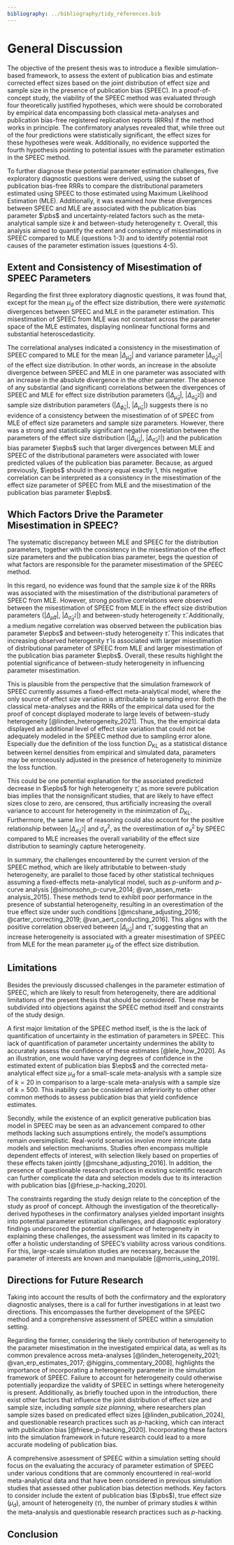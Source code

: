 ```yaml
---
bibliography: ../bibliography/tidy_references.bib
---
```


# General Discussion

The objective of the present thesis was to introduce a flexible simulation-based framework, to assess the extent of publication bias and estimate corrected effect sizes based on the joint distribution of effect size and sample size in the presence of publication bias (SPEEC). In a proof-of-concept study, the viability of the SPEEC method was evaluated through four theoretically justified hypotheses, which were should be corroborated by empirical data encompassing both classical meta-analyses and publication bias-free registered replication reports (RRRs) if the method works in principle. The confirmatory analyses revealed that, while three out of the four predictions were statistically significant, the effect sizes for these hypotheses were weak. Additionally, no evidence supported the fourth hypothesis pointing to potential issues with the parameter estimation in the SPEEC method.

To further diagnose these potential parameter estimation challenges, five exploratory diagnostic questions were derived, using the subset of publication bias-free RRRs to compare the distributional parameters estimated using SPEEC to those estimated using Maximum Likelihood Estimation (MLE). Additionally, it was examined how these divergences between SPEEC and MLE are associated with the publication bias parameter $\pbs$ and uncertainty-related factors such as the meta-analytical sample size $k$ and between-study heterogeneity $\tau$. Overall, this analysis aimed to quantify the extent and consistency of misestimations in SPEEC compared to MLE (questions 1-3) and to identify potential root causes of the parameter estimation issues (questions 4-5).

## Extent and Consistency of Misestimation of SPEEC Parameters

Regarding the first three exploratory diagnostic questions, it was found that, except for the mean $\mu_d$ of the effect size distribution, there were *systematic* divergences between SPEEC and MLE in the parameter estimation. This misestimation of SPEEC from MLE was not constant across the parameter space of the MLE estimates, displaying nonlinear functional forms and substantial heteroscedasticity. 

The correlational analyses indicated a consistency in the misestimation of SPEEC compared to MLE for the mean $|\Delta_{\widehat{\mu}_d}|$ and variance parameter $|\Delta_{\widehat{\sigma}^2_d}|$ of the effect size distribution. In other words, an increase in the absolute divergence between SPEEC and MLE in one parameter was associated with an increase in the absolute divergence in the other parameter. The absence of any substantial (and significant) correlations between the divergences of SPEEC and MLE for effect size distribution parameters ($|\Delta_{\widehat{\mu}_d}|$, $|\Delta_{\widehat{\sigma}^2_d}|$) and sample size distribution parameters ($|\Delta_{\widehat{\phi}_n}|$, $|\Delta_{\widehat{\mu}_n}|$) suggests there is no evidence of a consistency between the misestimation of of SPEEC from MLE of effect size parameters and sample size parameters. However, there was a strong and statistically significant negative correlation between the parameters of the effect size distribution ($|\Delta_{\widehat{\mu}_d}|$, $|\Delta_{\widehat{\sigma}^2_d}|$) and the publication bias parameter $\epbs$ such that larger divergences between MLE and SPEEC of the distributional parameters were associated with lower predicted values of the publication bias parameter. Because, as argued previously, $\epbs$ should in theory equal exactly 1, this negative correlation can be interpreted as a consistency in the misestimation of the effect size parameter of SPEEC from MLE and the misestimation of the publication bias parameter $\epbs$.

## Which Factors Drive the Parameter Misestimation in SPEEC?

The systematic discrepancy between MLE and SPEEC for the distribution parameters, together with the consistency in the misestimation of the effect size parameters and the publication bias parameter, begs the question of what factors are responsible for the parameter misestimation of the SPEEC method.

In this regard, no evidence was found that the sample size $k$ of the RRRs was associated with the misestimation of the distributional parameters of SPEEC from MLE. However, strong positive correlations were observed between the misestimation of SPEEC from MLE in the effect size distribution parameters ($|\Delta_{\widehat{\mu}d}|$, $|\Delta_{\widehat{\sigma}^2_d}|$) and between-study heterogeneity $\widehat{\tau}$. Additionally, a medium negative correlation was observed between the publication bias parameter $\epbs$ and between-study heterogeneity $\widehat{\tau}$. This indicates that increasing observed heterogenity $\widehat{\tau}$ is associated with larger misestimation of distributional parameter of SPEEC from MLE and larger misestimation of the publication bias parameter $\epbs$. Overall, these results highlight the potential significance of between-study heterogeneity in influencing parameter misestimation.

This is plausible from the perspective that the simulation framework of SPEEC currently assumes a fixed-effect meta-analytical model, where the only source of effect size variation is attributable to sampling error. Both the classical meta-analyses and the RRRs of the empirical data used for the proof of concept displayed moderate to large levels of between-study heterogeneity [@linden_heterogeneity_2021]. Thus, the the empirical data displayed an additional level of effect size variation that could not be adequately modeled in the SPEEC method due to sampling error alone. Especially due the definition of the loss function $D_{\text{KL}}$ as a statistical distance between kernel densities from empirical and simulated data, parameters may be erroneously adjusted in the presence of heterogeneity to minimize the loss function. 

This could be one potential explanation for the associated predicted decrease in $\epbs$ for high heterogeneity $\widehat{\tau}$, as more severe publication bias implies that the nonsignificant studies, that are likely to have effect sizes close to zero, are censored, thus artificially increasing the overall variance to account for heterogeneity in the minimzation of $D_{\text{KL}}$. Furthermore, the same line of reasoning could also account for the positive relationship between $| \Delta_{\widehat{\sigma}^2_d} |$ and $\sigma^2_d$, as the overestimation of $\sigma^2_d$ by SPEEC compared to MLE increases the overall variability of the effect size distribution to seamingly capture heterogeneity.


In summary, the challenges encountered by the current version of the SPEEC method, which are likely attributable to between-study heterogeneity, are parallel to those faced by other statistical techniques assuming a fixed-effects meta-analytical model, such as *p*-uniform and *p*-curve analysis [@simonsohn_p-curve_2014; @van_assen_meta-analysis_2015]. These methods tend to exhibit poor performance in the presence of substantial heterogeneity, resulting in an overestimation of the true effect size under such conditions [@mcshane_adjusting_2016; @carter_correcting_2019; @van_aert_conducting_2016]. This aligns with the positive correlation observed between $|\Delta_{\widehat{\mu}_d}|$ and $\widehat{\tau}$, suggesting that an increase heterogeneity is associated with a greater misestimation of SPEEC from MLE for the mean parameter $\mu_d$ of the effect size distribution.

## Limitations

Besides the previously discussed challenges in the parameter estimation of SPEEC, which are likely to result from heterogeneity, there are additional limitations of the present thesis that should be considered. These may be subdivided into objections against the SPEEC method itself and constraints of the study design.

A first major limitation of the SPEEC method itself, is the is the lack of quantification of uncertainty in the estimation of parameters in SPEEC. This lack of quantification of parameter uncertainty undermines the ability to accurately assess the confidence of these estimates [@lele_how_2020]. As an illustration, one would have varying degrees of confidence in the estimated extent of publication bias $\epbs$ and the corrected meta-analytical effect size $\mu_d$ for a small-scale meta-analysis with a sample size of $k=20$ in comparison to a large-scale meta-analysis with a sample size of $k=500$. This inability  can be considered an infeririority to other other common methods to assess publication bias that yield confidence estimates.

Secondly, while the existence of an explicit generative publication bias model in SPEEC may be seen as an advancement compared to other methods lacking such assumptions entirely, the model's assumptions remain oversimplistic. Real-world scenarios involve more intricate data models and selection mechanisms. Studies often encompass multiple dependent effects of interest, with selection likely based on properties of these effects taken jointly [@mcshane_adjusting_2016]. In addition, the presence of questionable research practices in existing scientific research can further complicate the data and selection models due to its interaction with publication bias [@friese_p-hacking_2020].

The constraints regarding the study design relate to the conception of the study as proof of concept. Although the investigation of the theoretically-derived hypotheses in the confirmatory analyses yielded important insights into potential parameter estimation challenges, and diagnostic exploratory findings underscored the potential significance of heterogeneity in explaining these challenges, the assessment was limited in its capacity to offer a holistic understanding of SPEEC's viability across various conditions. For this, large-scale simulation studies are necessary, because the parameter of interests are known and manipulable [@morris_using_2019].

## Directions for Future Research

Taking into account the results of both the confirmatory and the exploratory diagnostic analyses, there is a call for further investigations in at least two directions. This encompasses the further development of the SPEEC method and a comprehensive assessment of SPEEC within a simulation setting.

Regarding the former, considering the likely contribution of heterogeneity to the parameter misestimation in the investigated empirical data, as well as its common prevalence across meta-analyses [@linden_heterogeneity_2021; @van_erp_estimates_2017; @higgins_commentary_2008], highlights the importance of incorporating a heterogeneity parameter in the simulation framework of SPEEC. Failure to account for heterogeneity could otherwise potentially jeopardize the validity of SPEEC in settings where heterogeneity is present. Additionally, as briefly touched upon in the introduction, there exist other factors that influence the joint distribution of effect size and sample size, including *sample size planning*, where researchers plan sample sizes based on predicated effect sizes [@linden_publication_2024], and questionable research practices such as *p*-hacking, which can interact with publication bias [@friese_p-hacking_2020]. Incorporating these factors into the simulation framework in future research could lead to a more accurate modeling of publication bias.

A comprehensive assessment of SPEEC within a simulation setting should focus on the evaluating the accuracy of parameter estimation of SPEEC under various conditions that are commonly encountered in real-world meta-analytical data and that have been considered in previous simulation studies that assessed other publication bias detection methods. Key factors to consider include the extent of publication bias ($\pbs$), true effect size ($\mu_d$), amount of heterogeneity ($\tau$),  the number of primary studies $k$ within the meta-analysis and questionable research practices such as *p*-hacking.


## Conclusion


